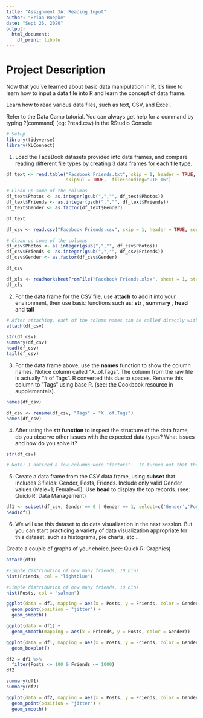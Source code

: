 ```yaml
---
title: "Assignment 3A: Reading Input"
author: "Brian Roepke"
date: "Sept 26, 2020"
output:
  html_document:
    df_print: tibble
---
```

# Project Description

Now that you've learned about basic data manipulation in R, it's time to learn how to input a data file into R and learn the concept of data frame. 

Learn how to read various data files, such as text, CSV, and Excel. 

Refer to the Data Camp tutorial. You can always get help for a command by typing ?[command] (eg: ?read.csv) in the RStudio Console

```r
# Setup
library(tidyverse)
library(XLConnect)
```


1) Load the FaceBook datasets provided into data frames, and compare reading different file types by creating 3 data frames for each file type.

```r
df_text <- read.table("Facebook Friends.txt", skip = 1, header = TRUE, sep = '\t', 
                      skipNul = TRUE,  fileEncoding="UTF-16")

# Clean up some of the columns
df_text$Photos <- as.integer(gsub(",","", df_text$Photos))
df_text$Friends <- as.integer(gsub(",","", df_text$Friends))
df_text$Gender <- as.factor(df_text$Gender)

df_text
```

```r
df_csv <- read.csv("Facebook Friends.csv", skip = 1, header = TRUE, sep = "\t")

# Clean up some of the columns
df_csv$Photos <- as.integer(gsub(",","", df_csv$Photos))
df_csv$Friends <- as.integer(gsub(",","", df_csv$Friends))
df_csv$Gender <- as.factor(df_csv$Gender)

df_csv
```

```r
df_xls <- readWorksheetFromFile("Facebook Friends.xlsx", sheet = 1, startRow = 3)
df_xls
```


2) For the data frame for the CSV file, use **attach** to add it into your environment, then use basic functions such as: **str** , **summary** , **head** and **tail** 

```r
# After attaching, each of the column names can be called directly without referencing the dataframe that was attached
attach(df_csv)
```

```r
str(df_csv)
summary(df_csv)
head(df_csv)
tail(df_csv)
```

3) For the data frame above, use the **names** function to show the column names. Notice column called  "X..of.Tags". The column from the raw file is actually "# of Tags". R converted this due to spaces. Rename this column to "Tags" using base R. (see: the Cookbook resource in supplementals). 

```r
names(df_csv)
```

```r
df_csv <- rename(df_csv, "Tags" = "X..of.Tags")
names(df_csv)
```


4) After using the **str function** to inspect the structure of the data frame, do you observe other issues with the expected data types? What issues and how do you solve it?

```r
str(df_csv)
```

```r
# Note: I noticed a few columns were "factors".  It turned out that these had "thousands" numbers with commas in them.  I did some reasearch and changed the way that i did the import, fixing this on the import vs. here.
```

5) Create a data frame from the CSV data frame, using **subset**  that includes 3 fields: Gender, Posts, Friends. Include only valid Gender values (Male=1; Female=0). Use **head**  to display the top records. (see: Quick-R: Data Management)

```r
df1 <- subset(df_csv, Gender == 0 | Gender == 1, select=c('Gender','Posts', 'Friends'))
head(df1)
```

6) We will use this dataset to do data visualization in the next session.  But you can start practicing a variety of data visualization appropriate for this dataset, such as histograms, pie charts, etc...  

Create a couple of graphs of your choice.(see: Quick R: Graphics)

```r
attach(df1)
```


```r
#Simple distribution of how many friends, 10 bins
hist(Friends, col = "lightblue")
```

```r
#Simple distribution of how many friends, 10 bins
hist(Posts, col = "salmon")
```


```r
ggplot(data = df1, mapping = aes(x = Posts, y = Friends, color = Gender)) + 
  geom_point(position = "jitter") +
  geom_smooth()
```

```r
ggplot(data = df1) + 
  geom_smooth(mapping = aes(x = Friends, y = Posts, color = Gender))
```
```r
ggplot(data = df1, mapping = aes(x = Posts, y = Friends, color = Gender)) + 
  geom_boxplot()
```

```r
df2 = df1 %>%
  filter(Posts <= 100 & Friends <= 1000)
df2
```

```r
summary(df1)
summary(df2)
```

```r
ggplot(data = df2, mapping = aes(x = Posts, y = Friends, color = Gender)) + 
  geom_point(position = "jitter") +
  geom_smooth()
```


